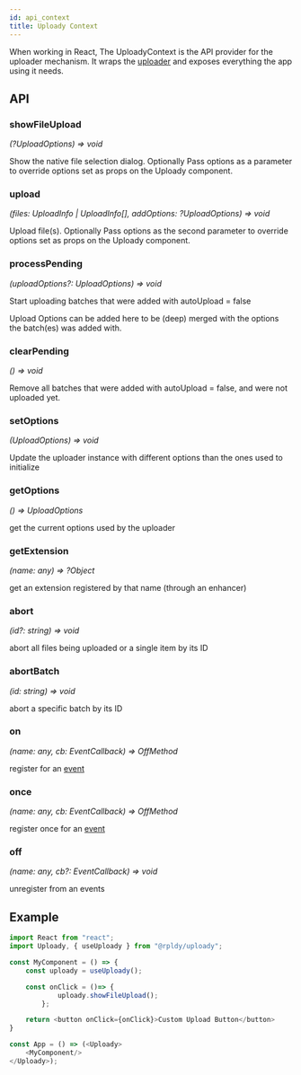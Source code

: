 ```yaml
---
id: api_context
title: Uploady Context
---
```


When working in React, The UploadyContext is the API provider for the uploader mechanism.
It wraps the [uploader](uploader) and exposes everything the app using it needs.




## API

### showFileUpload

_(?UploadOptions) => void_

Show the native file selection dialog. Optionally Pass options as a parameter to override options set as props on the Uploady component.

### upload

_(files: UploadInfo | UploadInfo[], addOptions: ?UploadOptions) => void_

Upload file(s). Optionally Pass options as the second parameter to override options set as props on the Uploady component.

### processPending

_(uploadOptions?: UploadOptions) => void_

Start uploading batches that were added with autoUpload = false

Upload Options can be added here to be (deep) merged with the options the batch(es) was added with.

### clearPending

_() => void_

Remove all batches that were added with autoUpload = false, and were not uploaded yet.

### setOptions

_(UploadOptions) => void_

Update the uploader instance with different options than the ones used to initialize

### getOptions

_() => UploadOptions_

get the current options used by the uploader

### getExtension

_(name: any) => ?Object_

get an extension registered by that name (through an enhancer)

### abort

_(id?: string) => void_

abort all files being uploaded or a single item by its ID

### abortBatch

_(id: string) => void_

abort a specific batch by its ID

### on

_(name: any, cb: EventCallback) => OffMethod_

register for an [event](../../core/uploader/README.md#events)

### once

_(name: any, cb: EventCallback) => OffMethod_

register once for an [event](../../core/uploader/README.md#events)

### off

_(name: any, cb?: EventCallback) => void_

unregister from an events

## Example

```javascript
import React from "react";
import Uploady, { useUploady } from "@rpldy/uploady";

const MyComponent = () => {
    const uploady = useUploady();

    const onClick = ()=> {
            uploady.showFileUpload();
        };

    return <button onClick={onClick}>Custom Upload Button</button>
}

const App = () => (<Uploady>
    <MyComponent/>
</Uploady>);

```
